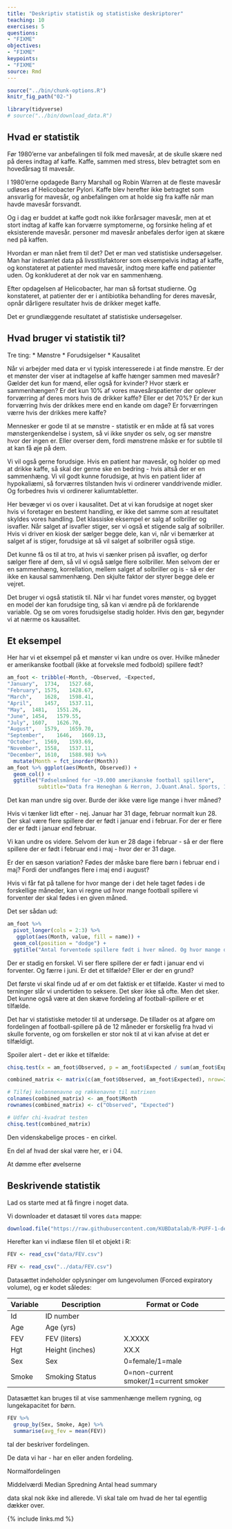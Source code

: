 ```yaml
---
title: "Deskriptiv statistik og statistiske deskriptorer"
teaching: 10
exercises: 5
questions:
- "FIXME"
objectives:
- "FIXME"
keypoints:
- "FIXME"
source: Rmd
---
```


```r
source("../bin/chunk-options.R")
knitr_fig_path("02-")

library(tidyverse)
# source("../bin/download_data.R")
```

## Hvad er statistik

Før 1980'erne var anbefalingen til folk med mavesår, at de skulle skære ned 
på deres indtag af kaffe. Kaffe, sammen med stress, blev betragtet som en 
hovedårsag til mavesår.

I 1980'erne opdagede Barry Marshall og Robin Warren at de fleste mavesår udløses
af Helicobacter Pylori. Kaffe blev herefter ikke betragtet som ansvarlig for
mavesår, og anbefalingen om at holde sig fra kaffe når man havde mavesår 
forsvandt.

Og i dag er buddet at kaffe godt nok ikke forårsager mavesår, men at et stort
indtag af kaffe kan forværre symptomerne, og forsinke heling af et eksisterende 
mavesår. personer md mavesår anbefales derfor igen at skære ned på kaffen.

Hvordan er man nået frem til det? Det er man ved statistiske undersøgelser.
Man har indsamlet data på livsstilsfaktorer som eksempelvis indtag af kaffe,
og konstateret at patienter med mavesår, indtog mere kaffe end patienter uden. 
Og konkluderet at der nok var en sammenhæng. 

Efter opdagelsen af Helicobacter, har man så fortsat studierne. Og konstateret,
at patienter der er i antibiotika behandling for deres mavesår, opnår dårligere
resultater hvis de drikker meget kaffe.

Det er grundlæggende resultatet af statistiske undersøgelser. 

## Hvad bruger vi statistik til?

Tre ting:
* Mønstre
* Forudsigelser
* Kausalitet

Når vi arbejder med data er vi typisk interesserede i at finde mønstre. Er der 
et mønster der viser at indtagelse af kaffe hænger sammen med mavesår? Gælder det
kun for mænd, eller også for kvinder? Hvor stærk er sammenhængen? Er det kun
10% af vores mavesårspatienter der oplever forværring af deres mors hvis de drikker
kaffe? Eller er det 70%? Er der kun forværring hvis der drikkes mere end en 
kande om dage? Er forværringen værre hvis der drikkes mere kaffe?

Mennesker er gode til at se mønstre - statistik er en måde at få sat vores 
mønstergenkendelse i system, så vi ikke snyder os selv, og ser mønstre hvor der
ingen er. Eller overser dem, fordi mønstrene måske er for subtile til at kan få
øje på dem.

Vi vil også gerne forudsige. Hvis en patient har mavesår, og holder op med at 
drikke kaffe, så skal der gerne ske en bedring - hvis altså der er en sammenhæng.
Vi vil godt kunne forudsige, at hvis en patient lider af hypokaliæmi, så forværres
tilstanden hvis vi ordinerer vanddrivende midler. Og forbedres hvis vi ordinerer
kaliumtabletter. 

Her bevæger vi os over i kausalitet. Det at vi kan forudsige at noget sker hvis
vi foretager en bestemt handling, er ikke det samme som at resultatet skyldes
vores handling. Det klassiske eksempel er salg af solbriller og isvafler. 
Når salget af isvafler stiger, ser vi også et stigende salg af solbriller.
Hvis vi driver en kiosk der sælger begge dele, kan vi, når vi bemærker at 
salget af is stiger, forudsige at så vil salget af solbriller også stige.

Det kunne få os til at tro, at hvis vi sænker prisen på isvafler, og derfor 
sælger flere af dem, så vil vi også
sælge flere solbriller. Men selvom der er en sammenhæng, korrellation, mellem
salget af solbriller og is - så er der ikke en kausal sammenhæng. Den skjulte
faktor der styrer begge dele er vejret. 

Det bruger vi også statistik til. Når vi har fundet vores mønster, og bygget en
model der kan forudsige ting, så kan vi ændre på de forklarende variable. Og se 
om vores forudsigelse stadig holder. Hvis den gør, begynder vi at nærme os
kausalitet.

## Et eksempel
Her har vi et eksempel på et mønster vi kan undre os over. Hvilke måneder er 
amerikanske football (ikke at forveksle med fodbold) spillere født?
```r

am_foot <- tribble(~Month, ~Observed, ~Expected,
"January",	1734,	1527.68,
"February",	1575,	1428.67,
"March",	1628,	1598.41,
"April",	1457,	1537.11,
"May",	1481,	1551.26,
"June",	1454,	1579.55,
"July",	1607,	1626.70,
"August",	1579,	1659.70,
"September",	1646,	1669.13,
"October",	1569,	1593.69,
"November",	1558,	1537.11,
"December",	1610,	1588.98) %>% 
  mutate(Month = fct_inorder(Month))
am_foot %>% ggplot(aes(Month, Observed)) +
  geom_col() +
  ggtitle("Fødselsmåned for ~19.000 amerikanske football spillere", 
          subtitle="Data fra Heneghan & Herron, J.Quant.Anal. Sports, 15(3) 185ff")
```

Det kan man undre sig over. Burde der ikke være lige mange i hver måned?

Hvis vi tænker lidt efter - nej. Januar har 31 dage, februar normalt kun 28.
Der skal være flere spillere der er født i januar end i februar. For der er 
flere der er født i januar end februar.

Vi kan undre os videre. Selvom der kun er 28 dage i februar - så er der flere
spillere der er født i februar end i maj - hvor der er 31 dage. 

Er der en sæson variation? Fødes der måske bare flere børn i februar end i 
maj? Fordi der undfanges flere i maj end i august?

Hvis vi får fat på tallene for hvor mange der i det hele taget fødes i de 
forskellige måneder, kan vi regne ud hvor mange football spillere vi forventer
der skal fødes i en given måned.

Det ser sådan ud:
```r
am_foot %>% 
  pivot_longer(cols = 2:3) %>% 
   ggplot(aes(Month, value, fill = name)) +
  geom_col(position = "dodge") +
  ggtitle("Antal forventede spillere født i hver måned. Og hvor mange der er")
```

Der er stadig en forskel. Vi ser flere spillere der er født i januar end vi
forventer. Og færre i juni. Er det et tilfælde? Eller er der en grund?

Det første vi skal finde ud af er om det faktisk er et tilfælde. Kaster vi med 
to terninger slår vi undertiden to seksere. Det sker ikke så ofte. Men det sker.
Det kunne også være at den skæve fordeling af football-spillere er et tilfælde.

Det har vi statistiske metoder til at undersøge. De tillader os at afgøre om
fordelingen af football-spillere på de 12 måneder er forskellig fra hvad vi
skulle forvente, og om forskellen er stor nok til at vi kan afvise at det 
er tilfældigt.

Spoiler alert - det er ikke et tilfælde:

```r
chisq.test(x = am_foot$Observed, p = am_foot$Expected / sum(am_foot$Expected))
```



```r
combined_matrix <- matrix(c(am_foot$Observed, am_foot$Expected), nrow=2)

# Tilføj kolonnenavne og rækkenavne til matrixen
colnames(combined_matrix) <- am_foot$Month
rownames(combined_matrix) <- c("Observed", "Expected")

# Udfør chi-kvadrat testen
chisq.test(combined_matrix)

```



Den videnskabelige proces - en cirkel.

En del af hvad der skal være her, er i 04.

At dømme efter øvelserne 


## Beskrivende statistik


Lad os starte med at få fingre i noget data.

Vi downloader et datasæt til vores `data` mappe:

```r
download.file("https://raw.githubusercontent.com/KUBDatalab/R-PUFF-1-deskriptiv/main/data/FEV.csv", "data/fev.csv", mode = "wb")
```
Herefter kan vi indlæse filen til et objekt i R:
```r
FEV <- read_csv("data/FEV.csv")
```
```r
FEV <- read_csv("../data/FEV.csv")
```

Datasættet indeholder oplysninger om lungevolumen (Forced expiratory volume), og
er kodet således:

|Variable |     Description     |      Format or Code
|---------|---------------------|----------------------------
| Id      |    ID number        |
| Age     |    Age (yrs)        |
| FEV     |    FEV (liters)     |      X.XXXX
| Hgt     |    Height (inches)  |      XX.X
| Sex     |    Sex              |      0=female/1=male
| Smoke   |    Smoking Status   |      0=non-current smoker/1=current smoker

Datasættet kan bruges til at vise sammenhænge mellem rygning, og lungekapacitet
for børn.

```r
FEV %>% 
  group_by(Sex, Smoke, Age) %>% 
  summarise(avg_fev = mean(FEV))
```


tal der beskriver fordelingen.

De data vi har - har en eller anden fordeling. 

Normalfordelingen

Middelværdi
Median
Spredning
Antal
head
summary


data skal nok ikke ind allerede. Vi skal tale om hvad de her tal egentlig dækker over.

{% include links.md %}
